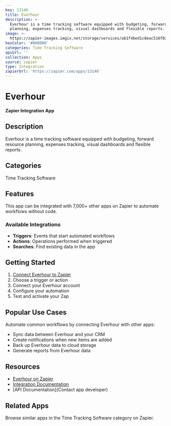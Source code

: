 ```yaml
---
key: 13146
title: Everhour
description: >-
  Everhour is a time tracking software equipped with budgeting, forward resource
  planning, expenses tracking, visual dashboards and flexible reports.
image: >-
  https://zapier-images.imgix.net/storage/services/ab1f4bed1c8eac516f021db8f9c28d90.png?auto=format%2Ccompress&ixlib=python-3.0.0&q=50
hexColor: '#000000'
categories: Time Tracking Software
apiUrl: ''
collection: Apps
source: zapier
type: Integration
zapierUrl: 'https://zapier.com/apps/13146'
---
```

# Everhour

**Zapier Integration App**

## Description

Everhour is a time tracking software equipped with budgeting, forward resource planning, expenses tracking, visual dashboards and flexible reports.

## Categories

Time Tracking Software

## Features

This app can be integrated with 7,000+ other apps on Zapier to automate workflows without code.

### Available Integrations

- **Triggers**: Events that start automated workflows
- **Actions**: Operations performed when triggered
- **Searches**: Find existing data in the app

## Getting Started

1. [Connect Everhour to Zapier](https://zapier.com/apps/13146)
2. Choose a trigger or action
3. Connect your Everhour account
4. Configure your automation
5. Test and activate your Zap

## Popular Use Cases

Automate common workflows by connecting Everhour with other apps:

- Sync data between Everhour and your CRM
- Create notifications when new items are added
- Back up Everhour data to cloud storage
- Generate reports from Everhour data

## Resources

- [Everhour on Zapier](https://zapier.com/apps/13146)
- [Integration Documentation](https://zapier.com/apps/13146/integrations)
- [API Documentation](Contact app developer)

## Related Apps

Browse similar apps in the Time Tracking Software category on Zapier.
